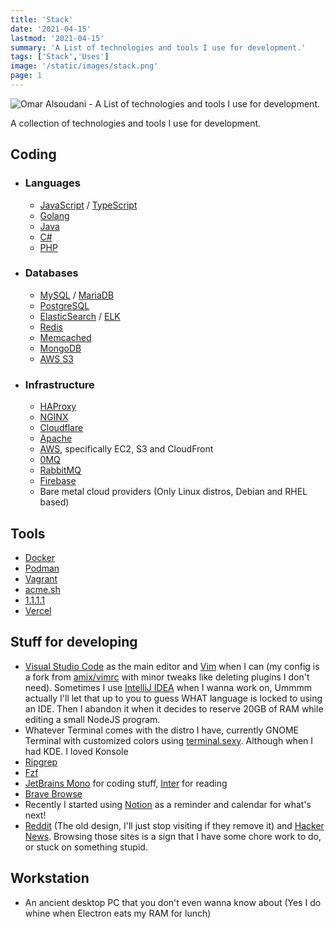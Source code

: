 ```yaml
---
title: 'Stack'
date: '2021-04-15'
lastmod: '2021-04-15'
summary: 'A List of technologies and tools I use for development.'
tags: ['Stack','Uses']
image: '/static/images/stack.png'
page: 1
---
```


<Image
  src="/static/images/stack.png"
  alt="Omar Alsoudani - A List of technologies and tools I use for development."
  width={2496}
  height={1183}
/>


A collection of technologies and tools I use for development.

## Coding
- ### Languages
    - [JavaScript](https://pbs.twimg.com/media/ChnulxvW0AEUs1J?format=jpg&name=large) / [TypeScript](https://www.typescriptlang.org/)
    - [Golang](https://golang.org/)
    - [Java](https://spring.io/projects/spring-boot)
    - [C#](https://dotnet.microsoft.com/download/)
    - [PHP](https://i.imgur.com/VgqoCKW.png)
- ### Databases
    - [MySQL](https://www.mysql.com/) / [MariaDB](https://mariadb.org/)
    - [PostgreSQL](https://www.postgresql.org/)
    - [ElasticSearch](https://www.elastic.co/) / [ELK](https://www.elastic.co/what-is/elk-stack)
    - [Redis](https://redis.io/)
    - [Memcached](https://memcached.org/)
    - [MongoDB](https://www.mongodb.com/)
    - [AWS S3](https://aws.amazon.com/s3/)
- ### Infrastructure
    - [HAProxy](https://www.haproxy.org/)
    - [NGINX](https://nginx.org/)
    - [Cloudflare](https://cloudflare.com/)
    - [Apache](https://httpd.apache.org/)
    - [AWS](https://aws.amazon.com/), specifically EC2, S3 and CloudFront
    - [0MQ](https://zeromq.org/)
    - [RabbitMQ](https://www.rabbitmq.com/)
    - [Firebase](https://firebase.google.com/)
    - Bare metal cloud providers (Only Linux distros, Debian and RHEL based)
## Tools

- [Docker](https://www.docker.com/)  
- [Podman](https://podman.io/)
- [Vagrant](https://www.vagrantup.com/)
- [acme.sh](https://github.com/acmesh-official/acme.sh/)
- [1.1.1.1](https://1.1.1.1/)
- [Vercel](https://vercel.com/)

## Stuff for developing

- [Visual Studio Code](https://code.visualstudio.com/) as the main editor and [Vim](https://github.com/omaralsoudanii/vimrc/) when I can (my config is a fork from [amix/vimrc](https://github.com/amix/vimrc/) with minor tweaks like deleting plugins I don't need). 
Sometimes I use [IntelliJ IDEA](https://www.jetbrains.com/idea/) when I wanna work on, Ummmm actually I'll let that up to you to guess WHAT language is locked to using an IDE. 
Then I abandon it when it decides to reserve 20GB of RAM while editing a small NodeJS program.
- Whatever Terminal comes with the distro I have, currently GNOME Terminal with customized colors using [terminal.sexy](https://terminal.sexy). Although when I had KDE. I loved Konsole
- [Ripgrep](https://github.com/BurntSushi/ripgrep/)
- [Fzf](https://github.com/junegunn/fzf/)
- [JetBrains Mono](https://www.jetbrains.com/lp/mono/) for coding stuff, [Inter](https://rsms.me/inter/) for reading
- [Brave Browse](https://brave.com/)
- Recently I started using [Notion](https://www.notion.so/) as a reminder and calendar for what's next!
- [Reddit](https://www.reddit.com/) (The old design, I'll just stop visiting if they remove it) and [Hacker News](https://news.ycombinator.com/). Browsing those sites is a sign that I have some chore work to do, or stuck on something stupid.

## Workstation

- An ancient desktop PC that you don't even wanna know about (Yes I do whine when Electron eats my RAM for lunch)